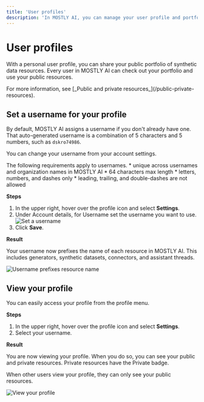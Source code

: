 ```yaml
---
title: 'User profiles'
description: 'In MOSTLY AI, you can manage your user profile and portfolio by setting a username and making synthetic data resources as public for others to view and use.'
---
```



# User profiles

With a personal user profile, you can share your public portfolio of synthetic data resources. Every user in MOSTLY AI can check out your portfolio and use your public resources.

<CustomCallout>
For more information, see [_Public and private resources_](/public-private-resources).
</CustomCallout>

## Set a username for your profile

By default, MOSTLY AI assigns a username if you don't already have one. That auto-generated username is a combination of 5 characters and 5 numbers, such as `dskro74986`.

You can change your username from your account settings.

The following requirements apply to usernames.
    * unique across usernames and organization names in MOSTLY AI
    * 64 characters max length
    * letters, numbers, and dashes only
    * leading, trailing, and double-dashes are not allowed

**Steps**

1. In the upper right, hover over the profile icon and select **Settings**.
2. Under Account details, for Username set the username you want to use.
    <Image 
        src="/docs/docimages/user/01-set-username.webp"
        alt="Set a username"
        width={800}
        height={10}
    />
3. Click **Save**.

**Result**

Your username now prefixes the name of each resource in MOSTLY AI. This includes generators, synthetic datasets, connectors, and assistant threads.

<Image
    src="/docs/docimages/user/01-set-username-02-prefix-resource-name.webp"
    alt="Username prefixes resource name"
    width={400}
    height={10}
/>

## View your profile

You can easily access your profile from the profile menu.

**Steps**

1. In the upper right, hover over the profile icon and select **Settings**.
2. Select your username.

**Result**

You are now viewing your profile. When you do so, you can see your public and private resources. Private resources have the <PrivateResourceIcon/> Private badge.

When other users view your profile, they can only see your public resources.

<Image
    src="/docs/docimages/user/02-view-profile-01-personal-profile.webp"
    alt="View your profile"
    width={800}
    height={10}
/>